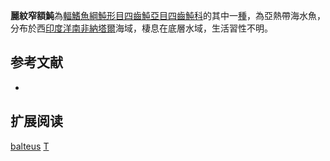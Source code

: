 {{Speciesbox
| name = 麗紋窄額魨
| image = 
| image_width = 250px
| status = NE
| status_system = IUCN3.1 
| genus = Torquigener
| species = balteus
| authority = [[Hardy|Hardy]], 1989
| synonyms = *''Torquigener balteatus, Hardy, 1989''
}}
'''麗紋窄額魨'''為[[輻鰭魚綱|輻鰭魚綱]][[魨形目|魨形目]][[四齒魨亞目|四齒魨亞目]][[四齒魨科|四齒魨科]]的其中一[[種|種]]，為亞熱帶海水魚，分布於西[[印度洋|印度洋]][[南非|南非]][[納塔爾|納塔爾]]海域，棲息在底層水域，生活習性不明。

== 参考文献 ==
*{{FishBase_species|genus=Torquigener|species=balteus|year=2014|month=3}}

== 扩展阅读 ==
{{refbegin}}
{{wikispecies-inline|Torquigener balteus|麗紋窄額魨}}
{{refend}}
{{Taxonbar|from=Q3759253}}

[[Category:窄額魨屬|balteus]]
[[Category:1989年描述的鱼类|T]]


{{魚類小作品}}